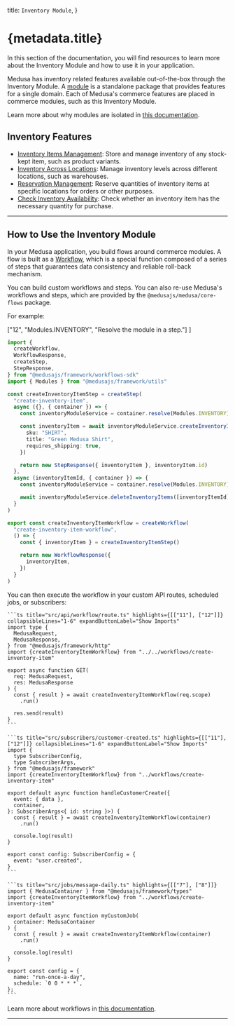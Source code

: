 
  title: `Inventory Module`,
}

# {metadata.title}

In this section of the documentation, you will find resources to learn more about the Inventory Module and how to use it in your application.

Medusa has inventory related features available out-of-the-box through the Inventory Module. A [module](!docs!/learn/fundamentals/modules) is a standalone package that provides features for a single domain. Each of Medusa's commerce features are placed in commerce modules, such as this Inventory Module.

<Note>

Learn more about why modules are isolated in [this documentation](!docs!/learn/fundamentals/modules/isolation).

</Note>

## Inventory Features

- [Inventory Items Management](./concepts/page.mdx): Store and manage inventory of any stock-kept item, such as product variants.
- [Inventory Across Locations](./concepts/page.mdx#inventorylevel): Manage inventory levels across different locations, such as warehouses.
- [Reservation Management](./concepts/page.mdx#reservationitem): Reserve quantities of inventory items at specific locations for orders or other purposes.
- [Check Inventory Availability](/references/inventory-next/confirmInventory): Check whether an inventory item has the necessary quantity for purchase.

---

## How to Use the Inventory Module

In your Medusa application, you build flows around commerce modules. A flow is built as a [Workflow](!docs!/learn/fundamentals/workflows), which is a special function composed of a series of steps that guarantees data consistency and reliable roll-back mechanism. 

You can build custom workflows and steps. You can also re-use Medusa's workflows and steps, which are provided by the `@medusajs/medusa/core-flows` package.

For example:

  ["12", "Modules.INVENTORY", "Resolve the module in a step."]
]

```ts title="src/workflows/create-inventory-item.ts" highlights={highlights}
import { 
  createWorkflow, 
  WorkflowResponse,
  createStep,
  StepResponse,
} from "@medusajs/framework/workflows-sdk"
import { Modules } from "@medusajs/framework/utils"

const createInventoryItemStep = createStep(
  "create-inventory-item",
  async ({}, { container }) => {
    const inventoryModuleService = container.resolve(Modules.INVENTORY)

    const inventoryItem = await inventoryModuleService.createInventoryItems({
      sku: "SHIRT",
      title: "Green Medusa Shirt",
      requires_shipping: true,
    })

    return new StepResponse({ inventoryItem }, inventoryItem.id)
  },
  async (inventoryItemId, { container }) => {
    const inventoryModuleService = container.resolve(Modules.INVENTORY)

    await inventoryModuleService.deleteInventoryItems([inventoryItemId])
  }
)

export const createInventoryItemWorkflow = createWorkflow(
  "create-inventory-item-workflow",
  () => {
    const { inventoryItem } = createInventoryItemStep()

    return new WorkflowResponse({
      inventoryItem,
    })
  }
)
```

You can then execute the workflow in your custom API routes, scheduled jobs, or subscribers:

<CodeTabs group="resource-types">
  <CodeTab label="API Route" value="api-route">
    
    ```ts title="src/api/workflow/route.ts" highlights={[["11"], ["12"]]} collapsibleLines="1-6" expandButtonLabel="Show Imports"
    import type {
      MedusaRequest,
      MedusaResponse,
    } from "@medusajs/framework/http"
    import {createInventoryItemWorkflow} from "../../workflows/create-inventory-item"

    export async function GET(
      req: MedusaRequest,
      res: MedusaResponse
    ) {
      const { result } = await createInventoryItemWorkflow(req.scope)
        .run()

      res.send(result)
    }
    ```

  </CodeTab>
  <CodeTab label="Subscriber" value="subscriber">
    
    ```ts title="src/subscribers/customer-created.ts" highlights={[["11"], ["12"]]} collapsibleLines="1-6" expandButtonLabel="Show Imports"
    import {
      type SubscriberConfig,
      type SubscriberArgs,
    } from "@medusajs/framework"
    import {createInventoryItemWorkflow} from "../workflows/create-inventory-item"

    export default async function handleCustomerCreate({
      event: { data },
      container,
    }: SubscriberArgs<{ id: string }>) {
      const { result } = await createInventoryItemWorkflow(container)
        .run()

      console.log(result)
    }

    export const config: SubscriberConfig = {
      event: "user.created",
    }
    ```

  </CodeTab>
  <CodeTab label="Scheduled Job" value="scheduled-job">
    
    ```ts title="src/jobs/message-daily.ts" highlights={[["7"], ["8"]]}
    import { MedusaContainer } from "@medusajs/framework/types"
    import {createInventoryItemWorkflow} from "../workflows/create-inventory-item"

    export default async function myCustomJob(
      container: MedusaContainer
    ) {
      const { result } = await createInventoryItemWorkflow(container)
        .run()

      console.log(result)
    }

    export const config = {
      name: "run-once-a-day",
      schedule: `0 0 * * *`,
    };
    ```

  </CodeTab>
</CodeTabs>

Learn more about workflows in [this documentation](!docs!/learn/fundamentals/workflows).

---

<CommerceModuleSections name="Inventory" />